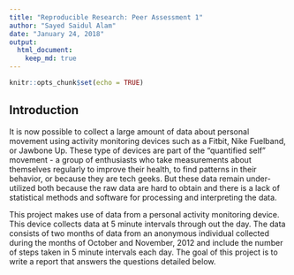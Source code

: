 ```yaml
---
title: "Reproducible Research: Peer Assessment 1"
author: "Sayed Saidul Alam"
date: "January 24, 2018"
output: 
  html_document:
    keep_md: true
---
```

```r
knitr::opts_chunk$set(echo = TRUE)
```
## Introduction

It is now possible to collect a large amount of data about personal movement using activity monitoring devices such as a Fitbit, Nike Fuelband, or Jawbone Up. These type of devices are part of the "quantified self" movement - a group of enthusiasts who take measurements about themselves regularly to improve their health, to find patterns in their behavior, or because they are tech geeks. But these data remain under-utilized both because the raw data are hard to obtain and there is a lack of statistical methods and software for processing and interpreting the data.

This project makes use of data from a personal activity monitoring device. This device collects data at 5 minute intervals through out the day. The data consists of two months of data from an anonymous individual collected during the months of October and November, 2012 and include the number of steps taken in 5 minute intervals each day. The goal of this project is to write a report that answers the questions detailed below.
